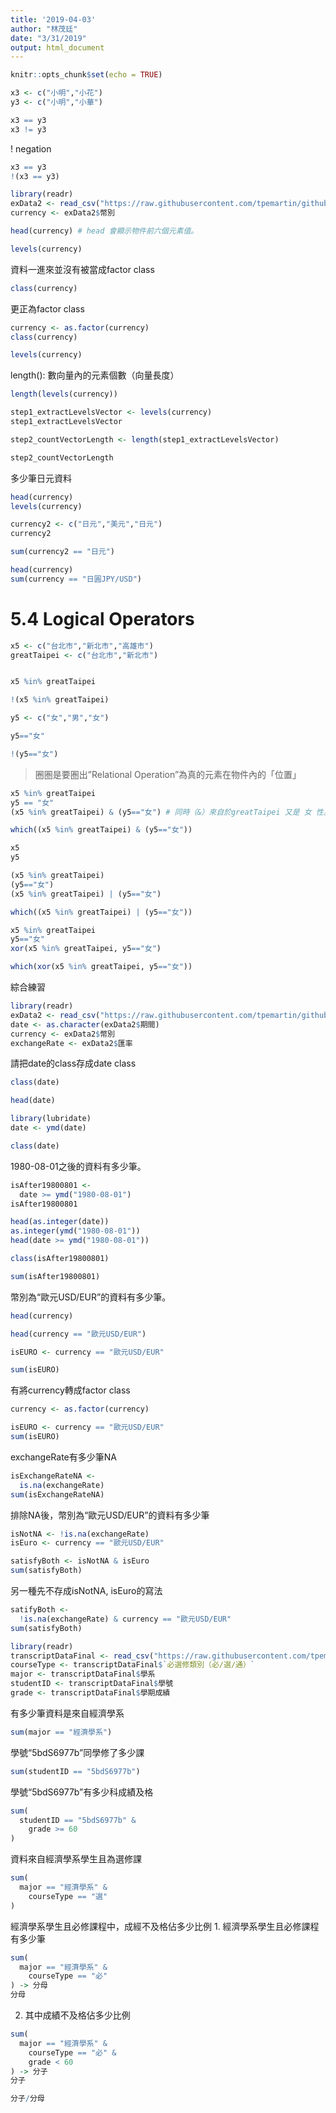 ```yaml
---
title: '2019-04-03'
author: "林茂廷"
date: "3/31/2019"
output: html_document
---
```


```r
knitr::opts_chunk$set(echo = TRUE)
```




```r
x3 <- c("小明","小花")
y3 <- c("小明","小華")
```

```r
x3 == y3
x3 != y3
```

! negation
```r
x3 == y3
!(x3 == y3)
```

```r
library(readr)
exData2 <- read_csv("https://raw.githubusercontent.com/tpemartin/github-data/master/exData2.csv")
currency <- exData2$幣別
```

```r
head(currency) # head 會顯示物件前六個元素值。
```
```r
levels(currency)
```


資料一進來並沒有被當成factor class
```r
class(currency)
```

更正為factor class
```r
currency <- as.factor(currency)
class(currency)
```


```r
levels(currency)
```

length(): 數向量內的元素個數（向量長度）
```r
length(levels(currency))
```

```r
step1_extractLevelsVector <- levels(currency)
step1_extractLevelsVector
```

```r
step2_countVectorLength <- length(step1_extractLevelsVector)
```

```r
step2_countVectorLength
```

多少筆日元資料

```r
head(currency)
levels(currency)
```

```r
currency2 <- c("日元","美元","日元")
currency2
```

```r
sum(currency2 == "日元")
```

```r
head(currency)
sum(currency == "日圓JPY/USD")
```

# 5.4 Logical Operators

```r
x5 <- c("台北市","新北市","高雄市")
greatTaipei <- c("台北市","新北市")


x5 %in% greatTaipei
```



```r
!(x5 %in% greatTaipei)
```

```r
y5 <- c("女","男","女")

y5=="女"
```







```r
!(y5=="女")
```

> 圈圏是要圏出"Relational Operation"為真的元素在物件內的「位置」

```r
x5 %in% greatTaipei
y5 == "女"
(x5 %in% greatTaipei) & (y5=="女") # 同時（&）來自於greatTaipei 又是 女 性。
```

```r
which((x5 %in% greatTaipei) & (y5=="女"))
```

```r
x5
y5
```

```r
(x5 %in% greatTaipei)
(y5=="女")
(x5 %in% greatTaipei) | (y5=="女")
```


```r
which((x5 %in% greatTaipei) | (y5=="女"))
```

```r
x5 %in% greatTaipei
y5=="女"
xor(x5 %in% greatTaipei, y5=="女")
```



```r
which(xor(x5 %in% greatTaipei, y5=="女"))
```


綜合練習
```r
library(readr)
exData2 <- read_csv("https://raw.githubusercontent.com/tpemartin/github-data/master/exData2.csv")
date <- as.character(exData2$期間)
currency <- exData2$幣別
exchangeRate <- exData2$匯率
```

請把date的class存成date class
```r
class(date)
```

```r
head(date)
```

```r
library(lubridate)
date <- ymd(date)
```

```r
class(date)
```

1980-08-01之後的資料有多少筆。

```r
isAfter19800801 <-
  date >= ymd("1980-08-01")
isAfter19800801
```


```r
head(as.integer(date))
as.integer(ymd("1980-08-01"))
head(date >= ymd("1980-08-01"))
```

```r
class(isAfter19800801)
```

```r
sum(isAfter19800801)
```


幣別為“歐元USD/EUR”的資料有多少筆。
```r
head(currency)

```

```r
head(currency == "歐元USD/EUR")

isEURO <- currency == "歐元USD/EUR"
```

```r
sum(isEURO)
```


有將currency轉成factor class
```r
currency <- as.factor(currency)
```

```r
isEURO <- currency == "歐元USD/EUR"
sum(isEURO)
```

exchangeRate有多少筆NA
```r
isExchangeRateNA <-
  is.na(exchangeRate)
sum(isExchangeRateNA)
```

排除NA後，幣別為“歐元USD/EUR”的資料有多少筆

```r
isNotNA <- !is.na(exchangeRate)
isEuro <- currency == "歐元USD/EUR"
```


```r
satisfyBoth <- isNotNA & isEuro
sum(satisfyBoth)
```

另一種先不存成isNotNA, isEuro的寫法
```r
satifyBoth <-
  !is.na(exchangeRate) & currency == "歐元USD/EUR"
sum(satisfyBoth)
```


```r
library(readr)
transcriptDataFinal <- read_csv("https://raw.githubusercontent.com/tpemartin/github-data/master/transcriptDataFinal.csv")
courseType <- transcriptDataFinal$`必選修類別（必∕選∕通）`
major <- transcriptDataFinal$學系
studentID <- transcriptDataFinal$學號
grade <- transcriptDataFinal$學期成績
```

有多少筆資料是來自經濟學系
```r
sum(major == "經濟學系")
```

學號“5bdS6977b”同學修了多少課
```r
sum(studentID == "5bdS6977b")
```

學號“5bdS6977b”有多少科成績及格
```r
sum(
  studentID == "5bdS6977b" &
    grade >= 60
)
```

資料來自經濟學系學生且為選修課
```r
sum(
  major == "經濟學系" &
    courseType == "選"
)
```

經濟學系學生且必修課程中，成經不及格佔多少比例
1. 經濟學系學生且必修課程有多少筆
```r
sum(
  major == "經濟學系" &
    courseType == "必"
) -> 分母
分母
```

2. 其中成績不及格佔多少比例
```r
sum(
  major == "經濟學系" &
    courseType == "必" &
    grade < 60
) -> 分子
分子
```

```r
分子/分母
```













































